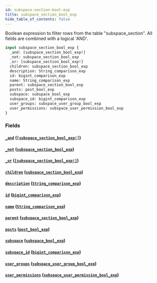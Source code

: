 ```yaml
---
id: subspace-section-bool-exp
title: subspace_section_bool_exp
hide_table_of_contents: false
---
```



Boolean expression to filter rows from the table "subspace_section". All fields are combined with a logical 'AND'.

```graphql
input subspace_section_bool_exp {
  _and: [subspace_section_bool_exp!]
  _not: subspace_section_bool_exp
  _or: [subspace_section_bool_exp!]
  children: subspace_section_bool_exp
  description: String_comparison_exp
  id: bigint_comparison_exp
  name: String_comparison_exp
  parent: subspace_section_bool_exp
  posts: post_bool_exp
  subspace: subspace_bool_exp
  subspace_id: bigint_comparison_exp
  user_groups: subspace_user_group_bool_exp
  user_permissions: subspace_user_permission_bool_exp
}
```


### Fields

#### [`_and`](#) ([`[subspace_section_bool_exp!]`](../inputs/subspace-section-bool-exp))




#### [`_not`](#) ([`subspace_section_bool_exp`](../inputs/subspace-section-bool-exp))




#### [`_or`](#) ([`[subspace_section_bool_exp!]`](../inputs/subspace-section-bool-exp))




#### [`children`](#) ([`subspace_section_bool_exp`](../inputs/subspace-section-bool-exp))




#### [`description`](#) ([`String_comparison_exp`](../inputs/string-comparison-exp))




#### [`id`](#) ([`bigint_comparison_exp`](../inputs/bigint-comparison-exp))




#### [`name`](#) ([`String_comparison_exp`](../inputs/string-comparison-exp))




#### [`parent`](#) ([`subspace_section_bool_exp`](../inputs/subspace-section-bool-exp))




#### [`posts`](#) ([`post_bool_exp`](../inputs/post-bool-exp))




#### [`subspace`](#) ([`subspace_bool_exp`](../inputs/subspace-bool-exp))




#### [`subspace_id`](#) ([`bigint_comparison_exp`](../inputs/bigint-comparison-exp))




#### [`user_groups`](#) ([`subspace_user_group_bool_exp`](../inputs/subspace-user-group-bool-exp))




#### [`user_permissions`](#) ([`subspace_user_permission_bool_exp`](../inputs/subspace-user-permission-bool-exp))






